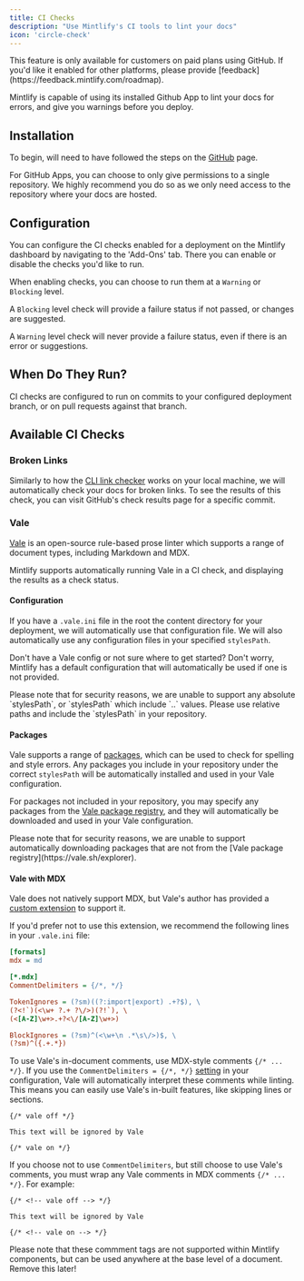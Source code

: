 ```yaml
---
title: CI Checks
description: "Use Mintlify's CI tools to lint your docs"
icon: 'circle-check'
---
```


<Warning>
  This feature is only available for customers on paid plans using GitHub. If you'd like it enabled for other platforms, please provide [feedback](https://feedback.mintlify.com/roadmap).
</Warning>

Mintlify is capable of using its installed Github App to lint your docs for errors, and give you warnings before you deploy.

## Installation

To begin, will need to have followed the steps on the [GitHub](/settings/github) page.

For GitHub Apps, you can choose to only give permissions to a single repository.
We highly recommend you do so as we only need access to the repository where
your docs are hosted.

## Configuration

You can configure the CI checks enabled for a deployment on the Mintlify dashboard by navigating to the 'Add-Ons' tab. There you can enable or disable the checks you'd like to run.

When enabling checks, you can choose to run them at a `Warning` or `Blocking` level.

<Note>


A `Blocking` level check will provide a failure status if not passed, or changes are suggested.<br/>

A `Warning` level check will never provide a failure status, even if there is an error or suggestions.

</Note>

## When Do They Run?

CI checks are configured to run on commits to your configured deployment branch, or on pull requests against that branch.

## Available CI Checks

### Broken Links

Similarly to how the [CLI link checker](/settings/broken-links#broken-links) works on your local machine, we will automatically check your docs for broken links.
To see the results of this check, you can visit GitHub's check results page for a specific commit.

### Vale

[Vale](https://vale.sh/) is an open-source rule-based prose linter which supports a range of document types, including Markdown and MDX.

Mintlify supports automatically running Vale in a CI check, and displaying the results as a check status.

#### Configuration
If you have a `.vale.ini` file in the root the content directory for your deployment, we will automatically use that configuration file.
We will also automatically use any configuration files in your specified `stylesPath`.

<Tip>Don't have a Vale config or not sure where to get started? Don't worry, Mintlify has a default configuration that will automatically be used if one is not provided.</Tip>

<Warning>
Please note that for security reasons, we are unable to support any absolute `stylesPath`, or `stylesPath` which include `..` values. Please use relative paths and include the `stylesPath` in your repository.
</Warning>

#### Packages
Vale supports a range of [packages](https://vale.sh/docs/keys/packages), which can be used to check for spelling and style errors.
Any packages you include in your repository under the correct `stylesPath` will be automatically installed and used in your Vale configuration.

For packages not included in your repository, you may specify any packages from the [Vale package registry](https://vale.sh/explorer), and they will automatically be downloaded and used in your Vale configuration.

<Warning>
Please note that for security reasons, we are unable to support automatically downloading packages that are not from the [Vale package registry](https://vale.sh/explorer).
</Warning>

#### Vale with MDX
Vale does not natively support MDX, but Vale's author has provided a [custom extension](https://github.com/errata-ai/MDX) to support it.

If you'd prefer not to use this extension, we recommend the following lines in your `.vale.ini` file:
```ini
[formats]
mdx = md

[*.mdx]
CommentDelimiters = {/*, */}

TokenIgnores = (?sm)((?:import|export) .+?$), \
(?<!`)(<\w+ ?.+ ?\/>)(?!`), \
(<[A-Z]\w+>.+?<\/[A-Z]\w+>)

BlockIgnores = (?sm)^(<\w+\n .*\s\/>)$, \
(?sm)^({.+.*})
```

To use Vale's in-document comments, use MDX-style comments `{/* ... */}`.
If you use the `CommentDelimiters = {/*, */}` [setting](https://vale.sh/docs/keys/commentdelimiters) in your configuration, Vale will automatically interpret these comments while linting.
This means you can easily use Vale's in-built features, like skipping lines or sections.

```mdx
{/* vale off */}

This text will be ignored by Vale

{/* vale on */}
```


If you choose not to use `CommentDelimiters`, but still choose to use Vale's comments, you must wrap any Vale comments in MDX comments `{/* ... */}`. For example:

```mdx
{/* <!-- vale off --> */}

This text will be ignored by Vale

{/* <!-- vale on --> */}
```
Please note that these commment tags are not supported within Mintlify components, but can be used anywhere at the base level of a document. Remove this later!